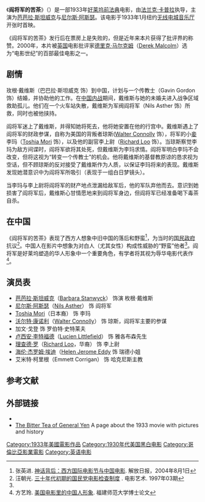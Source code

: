 {{Link style|time=2015-12-13T15:50:29+00:00}}
{{Infobox_Film
|  name           = 阎将军的苦茶
| original_name = The Bitter Tea of General Yen 
|  image          = Generalyen1933.jpg 
|  imdb_id        = 0023814 
|  producer       = [[沃尔特·万格|沃尔特·万格]]
|  director       = [[法兰克·卡普拉|法兰克·卡普拉]] 
|  writer         = [[格雷斯·查林·斯通|格雷斯·查林·斯通]]（故事）<br />爱德华·E. 帕拉摩尔（剧本）
|  starring       = [[芭芭拉·斯坦威克|芭芭拉·斯坦威克]]<br />[[尼尔斯·阿斯瑟|尼尔斯·阿斯瑟]] 
|  music          = 弗兰克·哈林 
|cinematography   = 约瑟夫·瓦克
|  editing        = 爱德华·寇蒂斯
|  distributor    = [[哥伦比亚电影公司|哥伦比亚电影公司]] 
|  released       = {{start date|1933|1|3}}
|  runtime        = 88分钟 
|language = [[英语|英语]] 
|  country    =  {{USA}}}}
《'''阎将军的苦茶'''》（{{lang|en|''The Bitter Tea of General Yen''}}）是一部1933年[[好莱坞|好莱坞]][[前法典|前法典]]电影，由[[法兰克·卡普拉|法兰克·卡普拉]]执导，主演为[[芭芭拉·斯坦威克|芭芭拉·斯坦威克]]与[[尼尔斯·阿斯瑟|尼尔斯·阿斯瑟]]。该电影于1933年1月纽约[[无线电城音乐厅|无线电城音乐厅]]开张时首映。

《阎将军的苦茶》发行后在票房上是失败的，但是近年来本片获得了批评界的称赞。2000年，本片被[[英国|英国]]电影批评家[[德里克·马尔克姆|德里克·马尔克姆]]（[[:en:Derek_Malcolm|Derek Malcolm]]）选为“电影世纪”的百部最佳电影之一。

== 剧情 ==
玫根·戴维斯（巴巴拉·斯坦威克 饰）到中国，计划与一个传教士（Gavin Gordon 饰）结婚，并协助他的工作。在[[中国内战|中国内战]]期间，戴维斯与她的未婚夫进入战争区域救助孤儿。他们在一个火车站失散，戴维斯为军阀阎将军（Nils Asther 饰）所救，同时也被他挟持。

阎将军迷上了戴维斯，并得知她将死去，他将她安置在他的行宫中。戴维斯遇上了阎将军的财政参谋，自称为美国的背叛者琼斯([[:en:Walter_Connolly|Walter Connolly]] 饰），将军的小[[妾|妾]]李玛（[[:en:Toshia_Mori|Toshia Mori]] 饰），以及他的副官李上尉（[[:en:Richard_Loo|Richard Loo]] 饰）。当琼斯察觉李玛为敌方间谍时，阎将军欲将其处死，但戴维斯为李玛求情。阎将军明白李玛不会改变，但将这视为“转变一个传教士”的机会。他将戴维斯的基督教原谅的恳求视为空话，但不顾琼斯的反对接受了戴维斯作为人质，以保证李玛将来的表现。戴维斯发现她潜意识中为阎将军所吸引（表现于一组白日梦镜头）。

当李玛与李上尉将阎将军的财产地点泄漏给敌军后，他的军队弃他而去。意识到她损害了阎将军后，戴维斯心甘情愿地来到阎将军身边，但阎将军已经准备喝下毒茶自杀。

== 在中国 ==
《阎将军的苦茶》表现了西方人想象中旧中国的落后和野蛮<ref name="zhang">张英进. [http://epub.cnki.net/grid2008/detail.aspx?filename=JFRB20040801ZZ96&dbname=CCND2004 神话背后：西方国际电影节与中国电影]{{dead link|date=2018年1月 |bot=InternetArchiveBot |fix-attempted=yes }}. 解放日报，2004年8月1日</ref>，为当时的[[国民政府|国民政府]]抗议<ref>汪朝光. [http://www.cnki.com.cn/Article/CJFDTotal-DYYS703.013.htm 三十年代初期的国民党电影检查制度] {{Wayback|url=http://www.cnki.com.cn/Article/CJFDTotal-DYYS703.013.htm |date=20160304095905 }}. 电影艺术. 1997年03期</ref>。中国人在影片中想象为对白人（尤其女性）构成性威胁的“野蛮”他者<ref name="zhang"/>。阎将军是好莱坞塑造的华人形象中一个重要角色，有学者将其视为辱华电影代表作<ref>方艺玲. [http://epub.cnki.net/grid2008/detail.aspx?filename=2008170674.nh&dbname=CMFD2009 美国电影里的中国人形象]{{dead link|date=2018年1月 |bot=InternetArchiveBot |fix-attempted=yes }}. 福建师范大学博士论文</ref>。

== 演员表 ==
* [[芭芭拉·斯坦威克|芭芭拉·斯坦威克]]（[[:en:Barbara_Stanwyck|Barbara Stanwyck]]） 饰演 枚根·戴维斯
* [[尼尔斯·阿斯瑟|尼尔斯·阿斯瑟]]（[[:en:Nils_Asther|Nils Asther]]） 饰 阎将军
* [[Toshia_Mori|Toshia Mori]]（日本裔） 饰 李玛
* [[沃尔特·康诺利|沃尔特·康诺利]]（[[:en:Walter_Connolly|Walter Connolly]]） 饰 琼斯，阎将军主要的参谋
* 加文·戈登 饰 罗伯特·史特莱夫
* [[卢西安·李特福德|卢西安·李特福德]]（[[:en:Lucien_Littlefield|Lucien Littlefield]]） 饰 雅各布森先生
* [[理查德·罗|理查德·罗]]（[[:en:Richard_Loo|Richard Loo]]，华裔） 饰 李上尉
* [[海伦·杰罗姆·埃迪|海伦·杰罗姆·埃迪]]（[[:en:Helen_Jerome_Eddy|Helen Jerome Eddy]] 饰 瑞德小姐
* 艾米特·柯里根（Emmett Corrigan） 饰 哈克尼斯主教

== 参考文献 ==
{{Reflist|2}}

== 外部链接 ==
* {{imdb title|id=0023814|title=The Bitter Tea of General Yen}}
* [https://web.archive.org/web/20060617174357/http://eeweems.com/capra/_general_yen.html The Bitter Tea of General Yen] A page about the 1933 movie with pictures and history

{{DEFAULTSORT:Bitter Tea of General Yen, The}}

[[Category:1933年美國電影作品|Category:1933年美國電影作品]]
[[Category:1930年代美国黑白电影|Category:1930年代美国黑白电影]]
[[Category:哥倫比亞影業電影|Category:哥倫比亞影業電影]]
[[Category:英语电影|Category:英语电影]]
